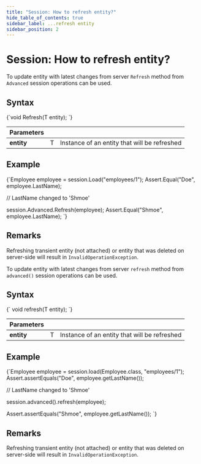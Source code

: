 ```yaml
---
title: "Session: How to refresh entity?"
hide_table_of_contents: true
sidebar_label: ...refresh entity
sidebar_position: 2
---
```





# Session: How to refresh entity?
<LanguageSwitcher supportedLanguages={supportedLanguages} />
<LanguageContent language="csharp">


To update entity with latest changes from server `Refresh` method from `Advanced` session operations can be used.

## Syntax

<TabItem value="refresh_1" label="refresh_1">
<CodeBlock language="csharp">
{`void Refresh<T>(T entity);
`}
</CodeBlock>
</TabItem>

| Parameters | | |
| ------------- | ------------- | ----- |
| **entity** | T | Instance of an entity that will be refreshed |

## Example

<TabItem value="refresh_2" label="refresh_2">
<CodeBlock language="csharp">
{`Employee employee = session.Load<Employee>("employees/1");
Assert.Equal("Doe", employee.LastName);

// LastName changed to 'Shmoe'

session.Advanced.Refresh(employee);
Assert.Equal("Shmoe", employee.LastName);
`}
</CodeBlock>
</TabItem>

## Remarks

Refreshing transient entity (not attached) or entity that was deleted on server-side will result in `InvalidOperationException`.

</LanguageContent>
<LanguageContent language="java">


To update entity with latest changes from server `refresh` method from `advanced()` session operations can be used.

## Syntax

<TabItem value="refresh_1" label="refresh_1">
<CodeBlock language="java">
{`<T> void refresh(T entity);
`}
</CodeBlock>
</TabItem>

| Parameters | | |
| ------------- | ------------- | ----- |
| **entity** | T | Instance of an entity that will be refreshed |

## Example

<TabItem value="refresh_2" label="refresh_2">
<CodeBlock language="java">
{`Employee employee = session.load(Employee.class, "employees/1");
Assert.assertEquals("Doe", employee.getLastName());

// LastName changed to 'Shmoe'

session.advanced().refresh(employee);

Assert.assertEquals("Shmoe", employee.getLastName());
`}
</CodeBlock>
</TabItem>

## Remarks

Refreshing transient entity (not attached) or entity that was deleted on server-side will result in `InvalidOperationException`.

</LanguageContent>

<!---

-->